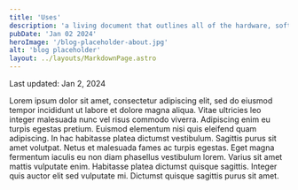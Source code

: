 ```yaml
---
title: 'Uses'
description: 'a living document that outlines all of the hardware, software, and other gadgets that I use in my day-to-day setup.'
pubDate: 'Jan 02 2024'
heroImage: '/blog-placeholder-about.jpg'
alt: 'blog placeholder'
layout: ../layouts/MarkdownPage.astro
---
```


Last updated: Jan 2, 2024

Lorem ipsum dolor sit amet, consectetur adipiscing elit, sed do eiusmod
    tempor incididunt ut labore et dolore magna aliqua. Vitae ultricies leo
    integer malesuada nunc vel risus commodo viverra. Adipiscing enim eu turpis
    egestas pretium. Euismod elementum nisi quis eleifend quam adipiscing. In
    hac habitasse platea dictumst vestibulum. Sagittis purus sit amet volutpat.
    Netus et malesuada fames ac turpis egestas. Eget magna fermentum iaculis eu
    non diam phasellus vestibulum lorem. Varius sit amet mattis vulputate enim.
    Habitasse platea dictumst quisque sagittis. Integer quis auctor elit sed
    vulputate mi. Dictumst quisque sagittis purus sit amet.